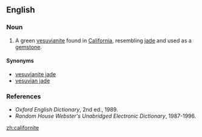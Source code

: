 {{wikipedia}}
==English==
                                               
===Noun===
{{en-noun|-}}

# {{mineralogy}} A green [[vesuvianite]] found in [[California]], resembling [[jade]] and used as a [[gemstone]].
                                                                                                                 
====Synonyms====
*[[vesuvianite jade]]
*[[vesuvian jade]]

===References===
*''Oxford English Dictionary'', 2nd ed., 1989.
*''Random House Webster's Unabridged Electronic Dictionary'', 1987-1996.

[[zh:californite]]